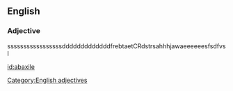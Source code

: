 ==English==
===Adjective===
sssssssssssssssssdddddddddddddfrebtaetCRdstrsahhhjawaeeeeeesfsdfvsl

[[Category:English adjectives]]

[[id:abaxile]]